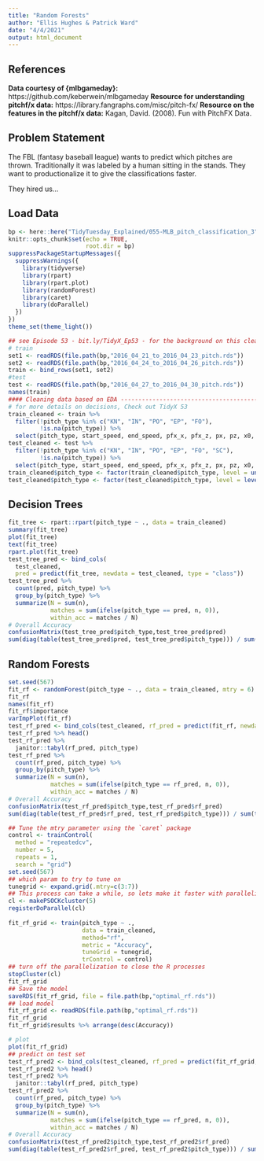 ```yaml
---
title: "Random Forests"
author: "Ellis Hughes & Patrick Ward"
date: "4/4/2021"
output: html_document
---
```


## References

**Data courtesy of {mlbgameday}:** https://github.com/keberwein/mlbgameday
**Resource for understanding pitchf/x data:** https://library.fangraphs.com/misc/pitch-fx/
**Resource on the features in the pitchf/x data:** Kagan, David. (2008). Fun with PitchFX Data. 

## Problem Statement

The FBL (fantasy baseball league) wants to predict which pitches are thrown. 
Traditionally it was labeled by a human sitting in the stands.
They want to productionalize it to give the classifications faster. 

They hired us...

## Load Data

```r
bp <- here::here("TidyTuesday_Explained/055-MLB_pitch_classification_3")
knitr::opts_chunk$set(echo = TRUE,
                      root.dir = bp)
suppressPackageStartupMessages({
  suppressWarnings({
    library(tidyverse)
    library(rpart)
    library(rpart.plot)
    library(randomForest)
    library(caret)
    library(doParallel)
  })
})
theme_set(theme_light())
```

```r
## see Episode 53 - bit.ly/TidyX_Ep53 - for the background on this cleanup
# train
set1 <- readRDS(file.path(bp,"2016_04_21_to_2016_04_23_pitch.rds"))
set2 <- readRDS(file.path(bp,"2016_04_24_to_2016_04_26_pitch.rds"))
train <- bind_rows(set1, set2)
#test
test <- readRDS(file.path(bp,"2016_04_27_to_2016_04_30_pitch.rds"))
names(train)
#### Cleaning data based on EDA ----------------------------------------------
# for more details on decisions, Check out TidyX 53
train_cleaned <- train %>%
  filter(!pitch_type %in% c("KN", "IN", "PO", "EP", "FO"),
         !is.na(pitch_type)) %>%
  select(pitch_type, start_speed, end_speed, pfx_x, pfx_z, px, pz, x0, z0, vx0, vz0)
test_cleaned <- test %>%
  filter(!pitch_type %in% c("KN", "IN", "PO", "EP", "FO", "SC"),
         !is.na(pitch_type)) %>%
  select(pitch_type, start_speed, end_speed, pfx_x, pfx_z, px, pz, x0, z0, vx0, vz0)
train_cleaned$pitch_type <- factor(train_cleaned$pitch_type, level = unique(train_cleaned$pitch_type))
test_cleaned$pitch_type <- factor(test_cleaned$pitch_type, level = levels(train_cleaned$pitch_type))
```


## Decision Trees

```r
fit_tree <- rpart::rpart(pitch_type ~ ., data = train_cleaned)
summary(fit_tree)
plot(fit_tree)
text(fit_tree)
rpart.plot(fit_tree)
test_tree_pred <- bind_cols(
  test_cleaned,
  pred = predict(fit_tree, newdata = test_cleaned, type = "class"))
test_tree_pred %>%
  count(pred, pitch_type) %>%
  group_by(pitch_type) %>%
  summarize(N = sum(n),
            matches = sum(ifelse(pitch_type == pred, n, 0)),
            within_acc = matches / N)
# Overall Accuracy
confusionMatrix(test_tree_pred$pitch_type,test_tree_pred$pred)
sum(diag(table(test_tree_pred$pred, test_tree_pred$pitch_type))) / sum(table(test_tree_pred$pred, test_tree_pred$pitch_type))
```

## Random Forests

```r
set.seed(567)
fit_rf <- randomForest(pitch_type ~ ., data = train_cleaned, mtry = 6)
fit_rf
names(fit_rf)
fit_rf$importance
varImpPlot(fit_rf)
test_rf_pred <- bind_cols(test_cleaned, rf_pred = predict(fit_rf, newdata = test_cleaned, type = "class"))
test_rf_pred %>% head()
test_rf_pred %>%
  janitor::tabyl(rf_pred, pitch_type)
test_rf_pred %>%
  count(rf_pred, pitch_type) %>%
  group_by(pitch_type) %>%
  summarize(N = sum(n),
            matches = sum(ifelse(pitch_type == rf_pred, n, 0)),
            within_acc = matches / N)
# Overall Accuracy
confusionMatrix(test_rf_pred$pitch_type,test_rf_pred$rf_pred)
sum(diag(table(test_rf_pred$rf_pred, test_rf_pred$pitch_type))) / sum(table(test_rf_pred$rf_pred, test_rf_pred$pitch_type))
```


```r
## Tune the mtry parameter using the `caret` package
control <- trainControl(
  method = "repeatedcv",
  number = 5,
  repeats = 1,
  search = "grid")
set.seed(567)
## which param to try to tune on
tunegrid <- expand.grid(.mtry=c(3:7))
## This process can take a while, so lets make it faster with parallelization
cl <- makePSOCKcluster(5)
registerDoParallel(cl)
  
fit_rf_grid <- train(pitch_type ~ .,
                     data = train_cleaned,
                     method="rf",
                     metric = "Accuracy",
                     tuneGrid = tunegrid,
                     trControl = control)
## turn off the parallelization to close the R processes
stopCluster(cl)
fit_rf_grid
## Save the model
saveRDS(fit_rf_grid, file = file.path(bp,"optimal_rf.rds"))
## load model
fit_rf_grid <- readRDS(file.path(bp,"optimal_rf.rds"))
fit_rf_grid
fit_rf_grid$results %>% arrange(desc(Accuracy))
```


```r
# plot
plot(fit_rf_grid)
## predict on test set
test_rf_pred2 <- bind_cols(test_cleaned, rf_pred = predict(fit_rf_grid, newdata = test_cleaned, type = "raw"))
test_rf_pred2 %>% head()
test_rf_pred2 %>%
  janitor::tabyl(rf_pred, pitch_type)
test_rf_pred2 %>%
  count(rf_pred, pitch_type) %>%
  group_by(pitch_type) %>%
  summarize(N = sum(n),
            matches = sum(ifelse(pitch_type == rf_pred, n, 0)),
            within_acc = matches / N)
# Overall Accuracy
confusionMatrix(test_rf_pred2$pitch_type,test_rf_pred2$rf_pred)
sum(diag(table(test_rf_pred2$rf_pred, test_rf_pred2$pitch_type))) / sum(table(test_rf_pred2$rf_pred, test_rf_pred2$pitch_type))
```

